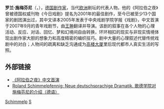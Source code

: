 '''罗兰·施梅芬尼'''（{{lang-de|Roland Schimmelpfennig}}，{{bd|1967年|9月19日|||catIdx=Sch}}），[[德国|德国]][[剧作家|剧作家]]，当代[[欧洲|欧洲]]剧坛的代表人物。他的《阿拉伯之夜》曾被德国权威刊物《今日戏剧》提名为2001年的最佳剧作，至今已被至少13个国家的剧团演出过，其中文译本2005年发表于中央戏剧学院学报《戏剧》，中文首演于2007年9月的青年戏剧节，由[[王翀_(导演)|王翀]]翻译并导演。该剧的叙事在各个人物的心理活动、反应、对话、回忆、梦和幻境间自由转换，环环相扣的现实与非现实情境体现出剧作家大胆的想象力和高度精密的编织技巧。剧中大量的心理叙述代替传统戏剧中的对白；人物间的疏离和缺乏沟通成为[[高楼大厦|高楼大厦]]里后现代都市人真实生活的写照。

==外部链接==
{{Commons|Roland Schimmelpfennig|罗兰·施梅芬尼}}
* [https://web.archive.org/web/20100317150511/http://www.jingdesign.cn/theatrere/alabo.html 《阿拉伯之夜》中文首演]
*[http://www.goethe.de/kue/the/nds/nds/aut/smp/stu/deindex.htm Roland Schimmelpfennig: Neue deutschsprachige Dramatik. 歌德学院对施梅芬尼的介绍（德语）] {{Wayback|url=http://www.goethe.de/kue/the/nds/nds/aut/smp/stu/deindex.htm |date=20150328234331 }} 

[[Category:德國剧作家|Schimmelp]]
[[Category:哥廷根人|S]]